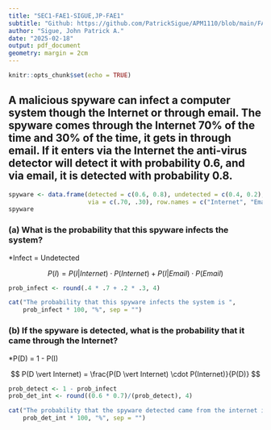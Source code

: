 ---
title: "SEC1-FAE1-SIGUE,JP-FAE1"
subtitle: "Github: https://github.com/PatrickSigue/APM1110/blob/main/FAE1/SEC1-FAE1-SIGUE%2CJP-FAE1.md"
author: "Sigue, John Patrick A."
date: "2025-02-18"
output: pdf_document
geometry: margin = 2cm
---

```{r setup, include=FALSE}
knitr::opts_chunk$set(echo = TRUE)
```

## A malicious spyware can infect a computer system though the Internet or through email. The spyware comes through the Internet 70% of the time and 30% of the time, it gets in through email. If it enters via the Internet the anti-virus detector will detect it with probability 0.6, and via email, it is detected with probability 0.8.

```{r}
spyware <- data.frame(detected = c(0.6, 0.8), undetected = c(0.4, 0.2),
                      via = c(.70, .30), row.names = c("Internet", "Email"))
spyware
```

### (a) What is the probability that this spyware infects the system?

\*Infect = Undetected

$$
P(I) = P(I \vert Internet) \cdot P(Internet) + P(I \vert Email) \cdot P(Email)
$$

```{r}
prob_infect <- round(.4 * .7 + .2 * .3, 4)

cat("The probability that this spyware infects the system is ", 
    prob_infect * 100, "%", sep = "")
```

### (b) If the spyware is detected, what is the probability that it came through the Internet?

\*P(D) = 1 - P(I)

$$
P(D \vert Internet) = \frac{P(D \vert Internet) \cdot P(Internet)}{P(D)}
$$

```{r}
prob_detect <- 1 - prob_infect
prob_det_int <- round((0.6 * 0.7)/(prob_detect), 4)

cat("The probability that the spyware detected came from the internet is ", 
    prob_det_int * 100, "%", sep = "")
```
